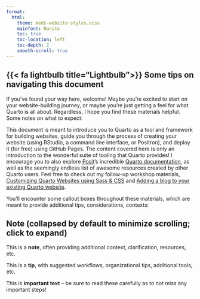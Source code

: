 ```yaml
---
format: 
  html:
    theme: meds-website-styles.scss
    mainfont: Nunito
    toc: true
    toc-location: left
    toc-depth: 2
    smooth-scroll: true
---
```


## {{< fa lightbulb title="Lightbulb">}} Some tips on navigating this document {#navigating-this-doc}

If you've found your way here, welcome! Maybe you're excited to start on your website-building journey, or maybe you're just getting a feel for what Quarto is all about. Regardless, I hope you find these materials helpful. Some notes on what to expect:

This document is meant to introduce you to Quarto as a tool and framework for building websites, guide you through the process of creating your website (using RStudio, a command line interface, or Positron), and deploy it (for free) using GitHub Pages. The content covered here is only an introduction to the wonderful suite of tooling that Quarto provides! I encourage you to also explore [Posit](https://posit.co/){target="_blank"}'s incredible [Quarto documentation](https://quarto.org/){target="_blank"}, as well as the seemingly endless list of awesome resources created by other Quarto users. Feel free to check out my follow-up workshop materials, [Customizing Quarto Websites using Sass & CSS](https://ucsb-meds.github.io/customizing-quarto-websites/#/title-slide){target="_blank"} and [Adding a blog to your existing Quarto website](https://samanthacsik.github.io/talks_workshops/2022-10-24-quarto-blogs/){target="_blank"}.

You'll encounter some callout boxes throughout these materials, which are meant to provide additional tips, considerations, contexts:

::: {.callout-note collapse=true}
## Note (collapsed by default to minimize scrolling; click to expand)
This is a **note**, often providing additional context, clarification, resources, etc.
:::

::: {.callout-tip}
This is a **tip**, with suggested workflows, organizational tips, additional tools, etc.
:::

::: {.callout-important}
This is **important text** -- be sure to read these carefully as to not miss any important steps!
:::
